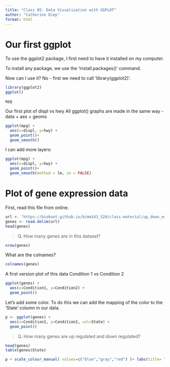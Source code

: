 ```yaml
---
title: "Class 05: Data Visualization with GGPLOT"
author: "Catherine Diep"
format: html
---
```


# Our first ggplot

To use the ggplot2 package, I first need to have it installed on my computer.

To install any package, we use the 'install.packages()' command.

Now can I use it? No - first we need to call 'library(ggplot2)'.

```r
library(ggplot2)
ggplot()
```

```r
mpg
```

Our first plot of displ vs hwy All ggplot() graphs are made in the same way - data + aes + geoms

```r
ggplot(mpg) +
  aes(x=displ, y=hwy) +
  geom_point()+
  geom_smooth()

```

I can add more layers:

```r
ggplot(mpg) +
  aes(x=displ, y=hwy) +
  geom_point()+
  geom_smooth(method = lm, se = FALSE)
```

# Plot of gene expression data

First, read this file from online.

```r
url <- "https://bioboot.github.io/bimm143_S20/class-material/up_down_expression.txt"
genes <- read.delim(url)
head(genes)
```

> Q. How many genes are in this dataset?

```r
nrow(genes)
```

What are the colnames?

```r
colnames(genes)
```

A first version plot of this data Condition 1 vs Condition 2

```r
ggplot(genes) +
  aes(x=Condition1, y=Condition2) +
  geom_point()
```

Let's add some color. To do this we can add the mapping of the color to the 'State' column in our data. 
```r
p <- ggplot(genes) +
  aes(x=Condition1, y=Condition2, col=State) +
  geom_point() 
```

> Q. How many genes are up regulated and down regulated?

```r
head(genes)
table(genes$State)
```

```r
p + scale_colour_manual( values=c("blue","gray","red") )+ labs(title= "Gene Expression Changes Upon Drug Treatment", x= "Control (No Drug)", y = "Drug Treatment")
```


